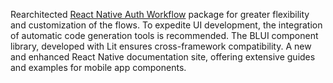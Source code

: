 Rearchitected [React Native Auth Workflow](https://www.npmjs.com/package/@brightlayer-ui/react-native-auth-workflow) package for greater flexibility and customization of the flows. To expedite UI development, the integration of automatic code generation tools is recommended. The BLUI component library, developed with Lit ensures cross-framework compatibility. A new and enhanced React Native documentation site, offering extensive guides and examples for mobile app components.
